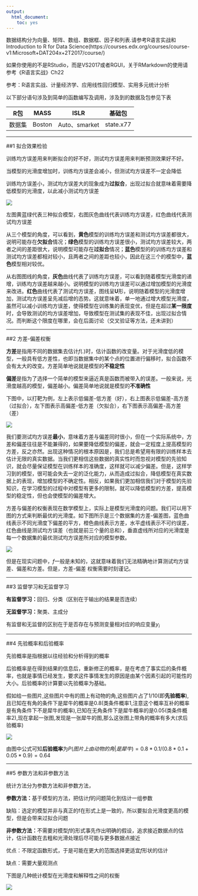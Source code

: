 ```yaml
---
output: 
  html_document: 
    toc: yes
---
```



数据结构分为向量、矩阵、数组、数据框、因子和列表.请参考R语言实战和Introduction to R for Data Science(https://courses.edx.org/courses/course-v1:Microsoft+DAT204x+2T2017/course/)

如果你使用的不是RStudio，而是VS2017或者RGUI，关于RMarkdown的使用请参考《R语言实战》Ch22

参考：R语言实战、计量经济学、应用线性回归模型、实用多元统计分析

以下部分语句涉及到简单的函数编写及调用，涉及到的数据及包参见下表


R包|MASS|ISLR|基础包
:-:|:-:|:-:|:-:
数据集|Boston|Auto、smarket|state.x77


---



##1 拟合效果检验

训练均方误差用来判断拟合的好不好，测试均方误差用来判断预测效果好不好。

当模型的光滑度增加时，训练均方误差会减小，但测试均方误差不一定会降低

训练均方误差小，测试均方误差大的现象成为**过拟合**，出现过拟合就意味着需要降低模型的光滑度，以此减小测试均方误差

![](C:\Users\13750\Desktop\zl\1.1.png)

左图黄蓝绿代表三种拟合模型，右图灰色曲线代表训练均方误差，红色曲线代表测试均方误差

从三个模型的角度，可以看到，**黄色**模型的训练均方误差和测试均方误差都很大，说明可能存在**欠拟合**情况；**绿色**模型的训练均方误差很小，测试均方误差较大，两者之间的差距很大，说明模型可能存在**过拟合**情况；**蓝色**模型的的训练均方误差和测试均方误差都相对较小，且两者之间的差距也较小，因此在这三个的模型中，**蓝色**模型相对较优。

从右图图线的角度，**灰色**曲线代表了训练均方误差，可以看到随着模型光滑度的递增，训练均方误差越来越小。说明模型的训练均方误差可以通过增加模型的光滑度来改进。**红色**曲线代表了测试均方误差，图线呈**U**形，说明随着模型的光滑度增加，测试均方误差呈先减后增的态势。这就意味着，单一地通过增大模型光滑度，虽然可以减小训练均方误差，使得模型在训练集的表现变优，但是在超过**某一限度**时，会导致测试的均方误差增加，导致模型在测试集的表现不佳，出现过拟合情况。而判断这个限度在哪里，会在后面讨论（交叉验证等方法，还未讲到）


---

##2 方差-偏差权衡

**方差**是指用不同的数据集去估计$f(.)$时，估计函数的改变量。对于光滑度低的模型，一般具有低方差性，也即当数据集中的某个点的位置进行偏移时，拟合函数不会有太大的改变。方差简单地说就是模型的**不稳定性**

**偏差**是指为了选择一个简单的模型来逼近真是函数而被带入的误差。一般来说，光滑度越高的模型，偏差越小。偏差简单地说就是模型的**不准确性**

下图中，以打靶为例，左上表示低偏差-低方差（好），右上图表示低偏差-高方差（过拟合），左下图表示高偏差-低方差（欠拟合），右下图表示高偏差-高方差（差）

![](C:\Users\13750\Desktop\zl\1.2.jpg)


我们要测试均方误差**最小**，意味着方差与偏差同时很小，但在一个实际系统中，方差和偏差往往是不能兼得的，如果要降低模型的偏差，就会一定程度上提高模型的方差，反之亦然。出现这种情况的根本原因是，我们总是希望用有限的训练样本去估计无限的真实数据。当我们更相信这些数据的真实性时而忽视对模型的先验知识，就会尽量保证模型在训练样本的准确度，这样就可以减少偏差。但是，这样学习到的模型，很可能会失去一定的泛化能力，从而造成过拟合，降低模型在真实数据上的表现，增加模型的不确定性。相反，如果我们更加相信我们对于模型的先验知识，在学习模型的过程中对模型有更多的限制，就可以降低模型的方差，提高模型的稳定性，但也会使模型的偏差增大。

方差与偏差的权衡表现在数学模型上，实际上是模型光滑度的问题。我们可以用下图的方式来判断最优的光滑度。如下图所示是三个数据集的方差-偏差图，蓝色曲线表示不同光滑度下偏差的平方，橙色曲线表示方差，水平虚线表示不可约误差，红色曲线是测试均方误差（也就是前三个量的总和），垂直虚线所对应的光滑度是每一个数据集的最优测试均方误差所对应的模型参数。

![](C:\Users\yangy\Desktop\zl\1.3.png)

但是在现实问题中，$f$一般是未知的，这就意味着我们无法精确地计算测试均方误差、偏差和方差。但是，方差-偏差
权衡需要时刻谨记。



---

##3 监督学习和无监督学习

**有监督学习：**回归、分类（区别在于输出的结果是否连续）

**无监督学习：**聚类、主成分

有监督和无监督的区别在于是否存在与预测变量相对应的响应变量$y_i$


---

##4 先验概率和后验概率

先验概率是指根据以往经验和分析得到的概率

后验概率是在得到结果的信息后，重新修正的概率，是在考虑了事实后的条件概率，也就是事情已经发生，要求这件事情发生的原因是由某个因素引起的可能性的大小。后验概率的计算要以先验概率为基础。

假如给一些图片,这些图片中有的图上有动物的角,这些图片占了1/10(即**先验概率**),且已知在有角的条件下是犀牛的概率是0.8(类条件概率1,注意这个概率互补的概率是有角条件下不是犀牛的概率),已知在无角条件下是犀牛概率的是0.05(类条件概率2),现在拿起一张图,发现是一张犀牛的图,那么这张图上带角的概率有多大(求后验概率)

![](C:\Users\yangy\Desktop\zl\1.4.png)

由图中公式可知**后验概率**为$P(图片上由动物的角|是犀牛) = 0.8*0.1/(0.8*0.1+0.05*0.9)=0.64$


---

##5 参数方法和非参数方法

统计方法分为参数方法和非参数方法，

**参数方法：**基于模型的方法，把估计$f$的问题简化到估计一组参数

缺陷：选定的模型并非与真正的f在形式上是一致的，所以要拟合光滑度更高的模型，但是会带来过拟合问题

**非参数方法：**不需要对模型$f$的形式事先作出明确的假设，追求接近数据点的估计，估计函数在去粗和光滑处理后尽可能与更多数据点接近

优点：不限定函数形式，于是可能在更大的范围选择更适宜$f$形状的估计

缺点：需要大量观测点

下图是几种统计模型在光滑度和解释性之间的权衡

![](C:\Users\yangy\Desktop\zl\1.5.png)


